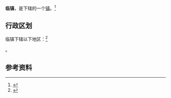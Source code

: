 {{中国乡级行政区
|景观照片文件名 = 
|景观照片描述 = 
|汉语拼音 = 
|其他语言 = 
|其他语言名称 = 
|旧称 = 
|地名出处 = 
|位置图文件名 = 
|位置图描述 = 
|自定义图片= 
|建置时间 = 
|政府驻地 = 
|毗邻 = 
|总面积 = 
|总人口 = 
|总人口年份 = 
|户籍人口 = 
|户籍人口年份 = 
|常住人口 = 
|常住人口年份 = 
|人口密度 = 
|GDP = 
|GDP年份 = 
|邮政编码 = 
|电话区号 = 911
|官方网站 = 
|网站名称 = 
|61/06/02/109/000}}

'''临镇'''，是{{PRC admin/fullname|61/06/02/109/000|3}}下辖的一个[[行政建制镇|镇]]。<ref>{{PRC admin/ref sgc|{{PRC admin/parent|61/06/02/109/000}}}}</ref>

== 行政区划 ==

临镇下辖以下地区：<ref>{{PRC admin/ref sgc|61/06/02/109/000}}</ref>

{{PRC admin/children|61/06/02/109/000}}。

== 参考资料 ==

{{reflist}}

{{行政区划小作品}}
{{PRC admin/navcat|61/06/02/109/000}}